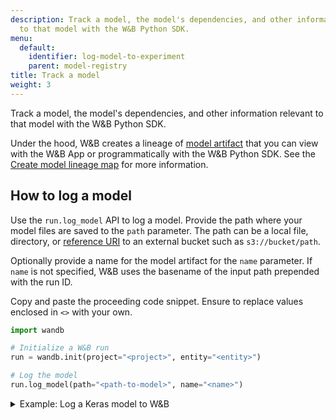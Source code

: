 ```yaml
---
description: Track a model, the model's dependencies, and other information relevant
  to that model with the W&B Python SDK.
menu:
  default:
    identifier: log-model-to-experiment
    parent: model-registry
title: Track a model
weight: 3
---
```



Track a model, the model's dependencies, and other information relevant to that model with the W&B Python SDK. 

Under the hood, W&B creates a lineage of [model artifact](./model-management-concepts#model-artifact) that you can view with the W&B App or programmatically with the W&B Python SDK. See the [Create model lineage map](./model-lineage) for more information.

## How to log a model

Use the `run.log_model` API to log a model. Provide the path where your model files are saved to the `path` parameter. The path can be a local file, directory, or [reference URI](/guides/artifacts/track-external-files/#amazon-s3--gcs--azure-blob-storage-references) to an external bucket such as `s3://bucket/path`. 

Optionally provide a name for the model artifact for the `name` parameter. If `name` is not specified, W&B uses the basename of the input path prepended with the run ID. 

Copy and paste the proceeding code snippet. Ensure to replace values enclosed in `<>` with your own.

```python
import wandb

# Initialize a W&B run
run = wandb.init(project="<project>", entity="<entity>")

# Log the model
run.log_model(path="<path-to-model>", name="<name>")
```

<details>

<summary>Example: Log a Keras model to W&B</summary>

The proceeding code example shows how to log a convolutional neural network (CNN) model to W&B.

```python
import os
import wandb
from tensorflow import keras
from tensorflow.keras import layers

config = {"optimizer": "adam", "loss": "categorical_crossentropy"}

# Initialize a W&B run
run = wandb.init(entity="charlie", project="mnist-project", config=config)

# Training algorithm
loss = run.config["loss"]
optimizer = run.config["optimizer"]
metrics = ["accuracy"]
num_classes = 10
input_shape = (28, 28, 1)

model = keras.Sequential(
    [
        layers.Input(shape=input_shape),
        layers.Conv2D(32, kernel_size=(3, 3), activation="relu"),
        layers.MaxPooling2D(pool_size=(2, 2)),
        layers.Conv2D(64, kernel_size=(3, 3), activation="relu"),
        layers.MaxPooling2D(pool_size=(2, 2)),
        layers.Flatten(),
        layers.Dropout(0.5),
        layers.Dense(num_classes, activation="softmax"),
    ]
)

model.compile(loss=loss, optimizer=optimizer, metrics=metrics)

# Save model
model_filename = "model.h5"
local_filepath = "./"
full_path = os.path.join(local_filepath, model_filename)
model.save(filepath=full_path)

# Log the model
run.log_model(path=full_path, name="MNIST")

# Explicitly tell W&B to end the run.
run.finish()
```
</details>